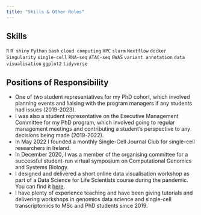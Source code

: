 ```yaml
---
title: "Skills & Other Roles"
---
```


## Skills

`R` `R shiny` `Python` `bash` `cloud computing` `HPC` `slurm` `Nextflow` `docker` `Singularity` `single-cell` `RNA-seq` `ATAC-seq` `GWAS` `variant annotation` `data visualisation` `ggplot2` `tidyverse`

## Positions of Responsibility

-   One of two student representatives for my PhD cohort, which involved planning events and liaising with the program managers if any students had issues (2019-2023).
-   I was also a student representative on the Executive Management Committee for my PhD program, which involved going to regular management meetings and contributing a student's perspective to any decisions being made (2019-2022).
-   In May 2022 I founded a monthly Single-Cell Journal Club for single-cell researchers in Ireland.
-   In December 2020, I was a member of the organising committee for a successful student-run virtual symposium on Computational Genomics and Systems Biology.
-   I designed and delivered a short online data visualisation workshop as part of a Data Science for Life Scientists course during the pandemic. You can find it [here](https://github.com/Genomics-CRT/Data-Science-For-Life-Science/tree/master/Introduction_to_R/part_3).
-   I have plenty of experience teaching and have been giving tutorials and delivering workshops in genomics data science and single-cell transcriptomics to MSc and PhD students since 2019.
